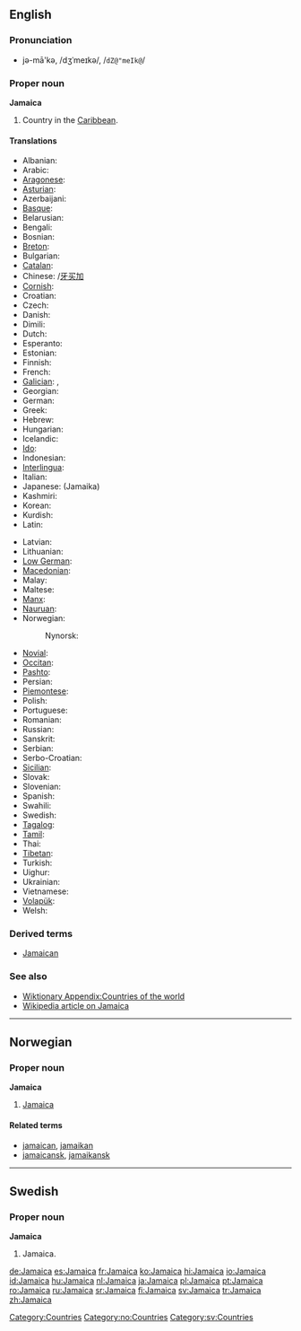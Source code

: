 {{see|jamaica}}
==English==

===Pronunciation===
*jə-mā'kə, /dʒˈmeɪkə/, /<tt>dZ@"meIk@</tt>/

===Proper noun===
'''Jamaica'''

# Country in the [[Caribbean]].

====Translations====
{{trans-top|island country in the Caribbean}}
*Albanian: {{t|sq|Xhamajka|xs=Albanian}}
*Arabic: {{t|ar|جامايكا}}
*[[Aragonese]]: {{t|an|Chamaica|xs=Aragonese}}
*[[Asturian]]: {{t|ast|Xamaica|xs=Asturian}}
*Azerbaijani: {{t|az|Yamayka|xs=Azeri}}
*[[Basque]]: {{t-|eu|Jamaika|xs=Basque}}
*Belarusian: {{t|be|Ямайка|xs=Belarusian}}
*Bengali: {{t|bn|জামাইকা|xs=Bengali}}
*Bosnian: {{t|bs|Jamajka|f}}
*[[Breton]]: {{t-|br|Jamaika|xs=Breton}}
*Bulgarian: {{t|bg|Ямайка}}
*[[Catalan]]: {{t-|ca|Jamaica}}
*Chinese: {{t|cmn|牙買加|xs=Mandarin}}/[[牙买加]]
*[[Cornish]]: {{t|kw|Jamayka|xs=Cornish}}
*Croatian: {{t|hr|Jamajka}}
*Czech: {{t|cs|Jamajka}}
*Danish: {{t-|da|Jamaica}}
*Dimili: {{tø|diq|Cameika}}
*Dutch: {{t+|nl|Jamaica}}
*Esperanto: {{t-|eo|Jamajko|xs=Esperanto}}
*Estonian: {{t-|et|Jamaica}}
*Finnish: {{t+|fi|Jamaika}}
*French: {{t+|fr|Jamaïque|f}}
*[[Galician]]: {{t|gl|Xamaica|xs=Galician}}, {{t-|gl|Jamaica|xs=Galician}}
*Georgian: {{t|ka|იამაიკა|xs=Georgian}}
*German: {{t+|de|Jamaika}}
*Greek: {{t|el|Τζαμάικα|f}}
*Hebrew: {{t|he|ג'מייקה}}
*Hungarian: {{t+|hu|Jamaica}}
*Icelandic: {{t|is|Jamaíka}}
*[[Ido]]: {{t+|io|Jamaika|xs=Ido}}
*Indonesian: {{t-|id|Jamaika|xs=Indonesian}}
*[[Interlingua]]: {{t-|ia|Jamaica|xs=Interlingua}}
*Italian: {{t|it|Giamaica|f}}
*Japanese: {{t-|ja|ジャマイカ}} (Jamaika)
*Kashmiri: {{t|ks|जमैका}}
*Korean: {{t|ko|자메이카}}
*Kurdish: {{t|ku|Jamaîka}}
*Latin: {{t|la|Iamaica}}
{{trans-mid}}
*Latvian: {{t-|lv|Jamaika|xs=Latvian}}
*Lithuanian: {{t+|lt|Jamaika|xs=Lithuanian}}
*[[Low German]]: {{t-|nds|Jamaika|xs=Low Saxon}}
*[[Macedonian]]: {{t|mk|Јамајка}}
*Malay: {{t-|ms|Jamaika|xs=Malay}}
*Maltese: {{t|mt|Ġammajka|xs=Maltese}}
*[[Manx]]: {{t|gv|Yn Yamaicey|xs=Manx}}
*[[Nauruan]]: {{t-|na|Jamaica|xs=Nauruan}}
*Norwegian: {{t-|no|Jamaica}}
*:Nynorsk: {{t-|nn|Jamaica|xs=Nynorsk}}
*[[Novial]]: {{tø|nov|Jamaika|xs=Novial}}
*[[Occitan]]: {{t-|oc|Jamaica|xs=Occitan}}
*[[Pashto]]: {{t|ps|جمايکا}}
*Persian: {{t|fa|جامائیکا|xs=Persian}}
*[[Piemontese]]: {{tø|pms|Giamàica|xs=Piemontese}}
*Polish: {{t|pl|Jamajka}}
*Portuguese: {{t+|pt|Jamaica}}
*Romanian: {{t+|ro|Jamaica|f}}
*Russian: {{t|ru|Ямайка}}
*Sanskrit: {{t|sa|जमैका|xs=Sanskrit}}
*Serbian: {{t|sr|Јамајка}}
*Serbo-Croatian: {{t|sh|Jamajka}}
*[[Sicilian]]: {{t|scn|Giamaica|xs=Sicilian}}
*Slovak: {{t|sk|Jamajka}}
*Slovenian: {{t|sl|Jamajka}}
*Spanish: {{t+|es|Jamaica}}
*Swahili: {{t-|sw|Jamaika|xs=Swahili}}
*Swedish: {{t+|sv|Jamaica}}
*[[Tagalog]]: {{t-|tl|Jamaica|xs=Tagalog}}
*[[Tamil]]: {{t|ta|யமேக்கா|xs=Tamil}}
*Thai: {{t|th|ประเทศจาเมกา|xs=Thai}}
*[[Tibetan]]: {{t|bo|ཡ་མས་ཁ|xs=Tibetan}}
*Turkish: {{t+|tr|Jamaika}}
*Uighur: {{t|ug|يامايكا|xs=Uyghur}}
*Ukrainian: {{t|uk|Ямайка|xs=Ukrainian}}
*Vietnamese: {{t-|vi|Jamaica|xs=Vietnamese}}
*[[Volapük]]: {{t|vo|Camekeän|xs=Volapük}}
*Welsh: {{t-|cy|Jamaica|xs=Welsh}}
{{trans-bottom}}

===Derived terms===
*[[Jamaican]]

===See also===
*[[Wiktionary Appendix:Countries of the world]]
*[[w:Jamaica|Wikipedia article on Jamaica]]

[[Category:Countries]]

----

==Norwegian==

===Proper noun===
'''Jamaica'''

# [[#English|Jamaica]]

====Related terms====
*[[jamaican]], [[jamaikan]]
*[[jamaicansk]], [[jamaikansk]]

[[Category:no:Countries]]

----

==Swedish==

===Proper noun===
'''Jamaica'''

# Jamaica.

[[Category:sv:Countries]]

[[de:Jamaica]]
[[es:Jamaica]]
[[fr:Jamaica]]
[[ko:Jamaica]]
[[hi:Jamaica]]
[[io:Jamaica]]
[[id:Jamaica]]
[[hu:Jamaica]]
[[nl:Jamaica]]
[[ja:Jamaica]]
[[pl:Jamaica]]
[[pt:Jamaica]]
[[ro:Jamaica]]
[[ru:Jamaica]]
[[sr:Jamaica]]
[[fi:Jamaica]]
[[sv:Jamaica]]
[[tr:Jamaica]]
[[zh:Jamaica]]